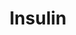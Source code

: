 ---
title: Insulin
aka:
  - basal insulin
  - bolus insulin
  - insulin lispro
family_members:
  - Insulin lispro
  - Insulin aspart
  - Insulin glulisine
  - Insulin glargine
  - Insulin detemir
  - Insulin degludec
  - NPH insulin
duration_chart_title: Injected Duration of Insulin Lispro
duration_chart:
  total: 3-5h
  onset: 10-20m
  coming_up: 30-45m
  plateau: 1-2h
  coming_down: 1-2h
positive_effects: lowered blood glucose, improved cellular glucose uptake, hyperglycemia symptom relief, increased energy (in hyperglycemic individuals)
negative_effects: hypoglycemia, dizziness, sweating, confusion, blurred vision, irritability, seizures, loss of consciousness (in overdose)
neutral_effects: injection site redness or swelling, mild fatigue, transient mood changes
dosage_table:
  title: Injected Dosage of Insulin Lispro
  threshold: 0.5 units
  light: 1 – 2 units
  common: 2 – 4 units
  strong: 4 – 6 units
  heavy: 6 units +
--- 